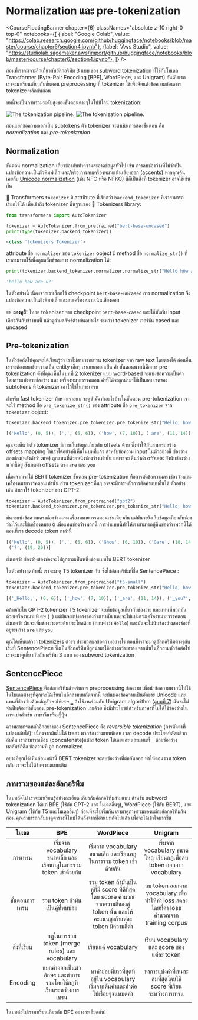 # Normalization และ pre-tokenization

<CourseFloatingBanner chapter={6}
  classNames="absolute z-10 right-0 top-0"
  notebooks={[
    {label: "Google Colab", value: "https://colab.research.google.com/github/huggingface/notebooks/blob/master/course/chapter6/section4.ipynb"},
    {label: "Aws Studio", value: "https://studiolab.sagemaker.aws/import/github/huggingface/notebooks/blob/master/course/chapter6/section4.ipynb"},
]} />

ก่อนที่เราจะเจาะลึกเกี่ยวกับอัลกอริทึม 3 แบบ ของ subword tokenization ที่ใช้กับโมเดล Transformer (Byte-Pair Encoding [BPE], WordPiece, และ Unigram)
อันดับแรก เราจะมาเรียนเกี่ยวกับขั้นตอน preprocessing ที่ tokenizer ใช้เพื่อจัดแต่งข้อความก่อนการ tokenize หลักกันก่อน

บทนี้จะเป็นภาพรวมระดับสูงของขั้นตอนต่างๆในไปป์ไลน์ tokenization:

<div class="flex justify-center">
<img class="block dark:hidden" src="https://huggingface.co/datasets/huggingface-course/documentation-images/resolve/main/en/chapter6/tokenization_pipeline.svg" alt="The tokenization pipeline.">
<img class="hidden dark:block" src="https://huggingface.co/datasets/huggingface-course/documentation-images/resolve/main/en/chapter6/tokenization_pipeline-dark.svg" alt="The tokenization pipeline.">
</div>

ก่อนแยกข้อความออกเป็น subtokens ตัว tokenizer จะดำเนินการสองขั้นตอน คือ _normalization_ และ _pre-tokenization_

## Normalization

<Youtube id="4IIC2jI9CaU"/>

ขั้นตอน normalization เกี่ยวข้องกับทำความสะอาดข้อมูลทั่วไป เช่น การลบช่องว่างที่ไม่จำเป็นแปลงข้อความเป็นตัวพิมพ์เล็ก และ/หรือ การลบเครื่องหมายเน้นเสียงออก (accents) หากคุณคุ้นเคยกับ [Unicode normalization](http://www.unicode.org/reports/tr15/) (เช่น NFC หรือ NFKC) นี่ก็เป็นสิ่งที่ tokenizer อาจใช้เช่นกัน

🤗 Transformers `tokenizer` มี attribute ที่เรียกว่า `backend_tokenizer` ที่เราสามารถเรียกใช้ได้ เพื่อเข้าถึง tokenizer พื้นฐานของ 🤗 Tokenizers library:

```py
from transformers import AutoTokenizer

tokenizer = AutoTokenizer.from_pretrained("bert-base-uncased")
print(type(tokenizer.backend_tokenizer))
```

```python out
<class 'tokenizers.Tokenizer'>
```

attribute ชื่อ `normalizer` ของ `tokenizer` object มี method ชื่อ `normalize_str()` ที่เราสามารถใช้เพื่อดูผลลัพธ์ของการ normalization ได้:

```py
print(tokenizer.backend_tokenizer.normalizer.normalize_str("Héllò hôw are ü?"))
```

```python out
'hello how are u?'
```

ในตัวอย่างนี้ เนื่องจากเราเลือกใช้ checkpoint `bert-base-uncased` การ normalization จึงแปลงข้อความเป็นตัวพิมพ์เล็กและลบเครื่องหมายเน้นเสียงออก

<Tip>

✏️ **ลองดูสิ!** โหลด tokenizer จาก checkpoint `bert-base-cased` และใช้มันกับ input เดียวกันกับข้างบนนี้ แล้วดูว่าผลลัพธ์ต่างกันอย่างไร ระหว่าง tokenizer เวอร์ชัน cased และ uncased

</Tip>

## Pre-tokenization

<Youtube id="grlLV8AIXug"/>

ในหัวข้อถัดไปคุณจะได้เรียนรู้ว่า เราไม่สามารถเทรน tokenizer จาก raw text โดยตรงได้ ก่อนอื่นเราจะต้องแยกข้อความเป็น entity เล็กๆ เช่นแยกออกเป็น คำ ขั้นตอนพวกนี้คือการ pre-tokenization ดังที่คุณเห็นใน[บทที่ 2](/course/chapter2) tokenizer แบบ word-based จะแบ่งข้อความเป็นคำ โดยการแบ่งตรงช่องว่าง และ เครื่องหมายวรรคตอน คำที่ได้จะถูกนำมาใช้เป็นขอบเขตของ subtokens ที่ tokenizer เอาไว้ใช้ในการเทรน

สำหรับ fast tokenizer ถ้าหากเราอยากจะดูว่ามันทำอะไรบ้างในขั้นตอน pre-tokenization เราจะใช้ method ชื่อ `pre_tokenize_str()` ของ attribute ชื่อ `pre_tokenizer` จาก `tokenizer` object:

```py
tokenizer.backend_tokenizer.pre_tokenizer.pre_tokenize_str("Hello, how are  you?")
```

```python out
[('Hello', (0, 5)), (',', (5, 6)), ('how', (7, 10)), ('are', (11, 14)), ('you', (16, 19)), ('?', (19, 20))]
```

คุณจะเห็นว่าตัว tokenizer มีการเก็บข้อมูลเกี่ยวกับ offsets ด้วย ซึ่งทำให้มันสามารถสร้าง offsets mapping ให้เราได้อย่างที่เห็นในบทที่แล้ว สำหรับข้อความ input ในตัวอย่างนี้ ช่องว่างสองช่อง(หลังคำว่า are) ถูกแทนที่ด้วยหนึ่งช่องว่างเท่านั้น แต่เราจะเห็นว่าค่า offsets ยังนับช่องว่างพวกนี้อยู่ สังเกตค่า offsets ตรง `are` และ `you`

เนื่องจากเราใช้ BERT tokenizer ขั้นตอน pre-tokenization คือการตัดข้อความตรงช่องว่างและเครื่องหมายวรรคตอนเท่านั้น ส่วน tokenizer อื่นๆ อาจจะมีการหลักการตัดคำแบบอื่นได้ ตัวอย่างเช่น ถ้าเราใช้ tokenizer ของ GPT-2:

```py
tokenizer = AutoTokenizer.from_pretrained("gpt2")
tokenizer.backend_tokenizer.pre_tokenizer.pre_tokenize_str("Hello, how are  you?")
```

มันจะแบ่งข้อความตรงช่องว่างและเครื่องหมายวรรคตอนเช่นเดียวกัน แต่มันจะยังเก็บข้อมูลเกี่ยวกับช่องว่างไว้และใช้เครื่องหมาย `Ġ` เพื่อแทนช่องว่างพวกนี้ การทำแบบนี้ทำให้เราสามารถกู้คืนช่องว่างพวกนี้ได้ตอนที่เรา decode token เหล่านี้

```python out
[('Hello', (0, 5)), (',', (5, 6)), ('Ġhow', (6, 10)), ('Ġare', (10, 14)), ('Ġ', (14, 15)), ('Ġyou', (15, 19)),
 ('?', (19, 20))]
```

สังเกตว่า ช่องว่างสองช่องจะไม่ถูกรวมเป็นหนึ่งช่องแบบใน BERT tokenizer

ในตัวอย่างสุดท้ายนี้ เราจะมาดู T5 tokenizer กัน ซึ่งใช้อัลกอริทึมที่ชื่อ SentencePiece :

```py
tokenizer = AutoTokenizer.from_pretrained("t5-small")
tokenizer.backend_tokenizer.pre_tokenizer.pre_tokenize_str("Hello, how are  you?")
```

```python out
[('▁Hello,', (0, 6)), ('▁how', (7, 10)), ('▁are', (11, 14)), ('▁you?', (16, 20))]
```

คล้ายกับใน GPT-2 tokenizer T5 tokenizer จะเก็บข้อมูลเกี่ยวกับช่องว่าง และแทนที่พวกมันด้วยเครื่องหมายพิเศษ (`_`) แต่มันจะแบ่งตรงช่องว่างเท่านั้น และจะไม่แบ่งตรงเครื่องหมายวรรคตอน
สังเกตว่า มันจะเพิ่มช่องว่างตรงต้นประโยคด้วย (ก่อนคำว่า `Hello`) และมันจะไม่นับช่องว่างสองช่องที่อยู่ระหว่าง `are` และ `you`

คุณได้เห็นแล้วว่า tokenizers ต่างๆ ประมวลผลข้อความอย่างไร ตอนนี้เราจะมาดูอัลกอริทึมต่างๆกัน เริ่มที่ SentencePiece ซึ่งเป็นอัลกอริทึมที่ถูกนำมาใช้อย่างกว้างขวาง จากนั้นในอีกสามหัวข้อต่อไป เราจะมาดูเกี่ยวกับอัลกอริทึม 3 แบบ ของ subword tokenization

## SentencePiece

[SentencePiece](https://github.com/google/sentencepiece) คืออัลกอริทึมสำหรับการ preprocessing ข้อความ เพื่อนำข้อความพวกนี้ไปใช้ในโมเดลต่างๆที่คุณจะได้เรียนในอีกสามบทถัดจากนี้ จะมันมองข้อความเป็นอักขระ Unicode และแทนที่ช่องว่างด้วยสัญลักษณ์พิเศษ `▁` ถ้าใช้งานร่วมกับ Unigram algorithm (ดู[บทที่ 7](/course/chapter7/7)) มันจะไม่จำเป็นต้องทำขั้นตอน pre-tokenization เลยด้วย ซึ่งมีประโยชน์สำหรับภาษาที่ไม่ได้ใช้ช่องว่างในการแบ่งคำเช่น ภาษาจีนหรือญี่ปุ่น

ความสามารถหลักอีกอย่างของ SentencePiece คือ *reversible tokenization* (การตัดคำที่แปลงกลับได้): เนื่องจากมันไม่ได้ treat พวกช่องว่างแบบพิเศษ เวลา decode ประโยคที่ตัดแล้วกลับคืน เราสามารถเชื่อม (concatenate)แต่ละ token ได้เลยและ และแทนที่ `_` ด้วยช่องว่าง ผลลัพธ์ก็คือ ข้อความที่ ถูก normalized

อย่างที่คุณได้เห็นก่อนหน้านี้ BERT tokenizer จะลบช่องว่างที่ต่อกันออก ทำให้ตอนรวม token กลับ เราจะไม่ได้ข้อความแบบเดิม

## ภาพรวมของแต่ละอัลกอริทึม

ในบทถัดไป เราจะมาเรียนรู้อย่างละเอียด เกี่ยวกับอัลกอริทึมสามแบบ สำหรับ subword tokenization ได้แก่ BPE (ใช้กับ GPT-2 และ โมเดลอื่นๆ), WordPiece (ใช้กับ BERT), และ Unigram (ใช้กับ T5 และโมเดลอื่นๆ)
ก่อนที่จะไปเริ่มกัน เรามาดูภาพรวมของแต่ละอัลกอริทึมกันก่อน คุณสามารถกลับมาดูตารางนี้ใหม่ได้หลังจากที่อ่านบทถัดไปแล้ว เพื่อจะได้เข้าใจมากขึ้น

โมเดล | BPE | WordPiece | Unigram
:----:|:---:|:---------:|:------:
การเทรน | เริ่มจาก vocabulary ขนาดเล็ก และเรียนกฎในการรวม token เข้าด้วยกัน |  เริ่มจาก vocabulary ขนาดเล็ก และเรียนกฎในการรวม token เข้าด้วยกัน | เริ่มจาก vocabulary ขนาดใหญ่ เรียนกฎเพื่อลบ token ออกจาก vocabulary
ขั้นตอนการเทรน | รวม token ถ้ามันเป็นคู่ที่พบบ่อย | รวม token ถ้ามันเป็นคู่ที่มี score ที่ดีที่สุด โดย score คำนวณจากความถี่ของคู่ token นั้น และให้คะแนนสูงถ้าแต่ละ token มีความถี่ต่ำ | ลบ token ออกจาก vocabulary เพื่อทำให้ค่า loss ลดลง โดยที่ค่า loss คำนวณจาก training corpus
สิ่งที่เรียน | กฎในการรวม token (merge rules) และ vocabulary | เรียนแค่ vocabulary | เรียน vocabulary และ score ของแต่ละ token
Encoding | แยกคำออกเป็นตัวอักษร และทำการรวมโดยใช้กฎที่เรียนระหว่างการเทรน |  หาคำย่อยที่ยาวที่สุดที่อยู่ใน vocabulary เริ่มจากต้นคำและทำต่อไปเรื่อยๆจนหมดคำ | หาการแบ่งคำที่เหมาะสมที่สุดโดยใช้ score ที่เรียนระหว่างการเทรน

ในบทต่อไปเรามาเรียนเกี่ยวกับ BPE อย่างละเอียดกัน!